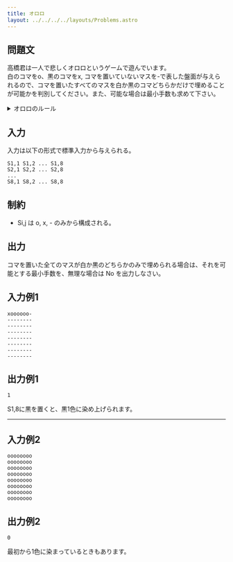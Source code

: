 ```yaml
---
title: オロロ
layout: ../../../../layouts/Problems.astro
---
```



## 問題文

高橋君は一人で悲しくオロロというゲームで遊んでいます。<br />
白のコマを<CharacterDecorate>o</CharacterDecorate>、黒のコマを<CharacterDecorate>x</CharacterDecorate>, コマを置いていないマスを<CharacterDecorate>-</CharacterDecorate>で表した盤面が与えられるので、コマを置いたすべてのマスを白か黒のコマどちらかだけで埋めることが可能かを判別してください。また、可能な場合は最小手数も求めて下さい。

<details>
  <summary>オロロのルール</summary>

  - 盤面は 8×8 のマスで構成されています。
  - オロロのコマは両面タイプで、片面が白、もう片面が黒になっています。ひっくり返すことで色が変わります。
  - 各マスには白 (<CharacterDecorate>o</CharacterDecorate>) または黒 (<CharacterDecorate>x</CharacterDecorate>) のコマを置けます。
  - 高橋君は一人でこのゲームをプレイしており、自分で白と黒を交互に操作します。
  - 縦・横・斜めいずれかの方向に、すでに置かれたコマと直線状に並ぶ位置に新しいコマを置くと、その間にあるコマはすべて裏返り、自分の色になります。
  - ただし、間に相手色のコマが挟まれていない場合、ひっくり返りは起きず、そのマスには置けません。
  - コマを置いた全てのマスが白か黒のどちらかのみで埋められるように高橋君は最適な選択を行います。

</details>

## 入力

入力は以下の形式で標準入力から与えられる。

```text
S1,1 S1,2 ... S1,8
S2,1 S2,2 ... S2,8
...
S8,1 S8,2 ... S8,8
```

## 制約

<ul>
	<li>Si,j は <CharacterDecorate>o</CharacterDecorate>, <CharacterDecorate>x</CharacterDecorate>, <CharacterDecorate>-</CharacterDecorate> のみから構成される。</li>
</ul>

## 出力

コマを置いた全てのマスが白か黒のどちらかのみで埋められる場合は、それを可能とする最小手数を、無理な場合は <CharacterDecorate>No</CharacterDecorate> を出力しなさい。

## 入力例1

```text
xoooooo-
--------
--------
--------
--------
--------
--------
--------
```

## 出力例1

```text
1
```

S1,8に黒を置くと、黒1色に染め上げられます。

---

## 入力例2

```text
oooooooo
oooooooo
oooooooo
oooooooo
oooooooo
oooooooo
oooooooo
oooooooo
```

## 出力例2

```text
0
```

最初から1色に染まっているときもあります。
